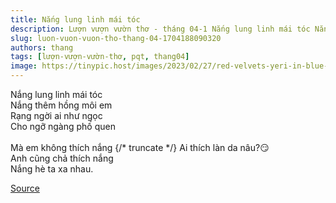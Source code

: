 ```yaml
---
title: Nắng lung linh mái tóc
description: Lượn vượn vườn thơ - tháng 04-1 Nắng lung linh mái tóc Nắng thêm hồng môi em
slug: luon-vuon-vuon-tho-thang-04-1704188090320
authors: thang
tags: [lượn-vượn-vườn-thơ, pqt, thang04]
image: https://tinypic.host/images/2023/02/27/red-velvets-yeri-in-blue-birthday.th.jpg
---
```


Nắng lung linh mái tóc\
Nắng thêm hồng môi em\
Rạng ngời ai như ngọc\
Cho ngỡ ngàng phố quen\
\
Mà em không thích nắng
{/* truncate */}
Ai thích làn da nâu?😏\
Anh cũng chả thích nắng\
Nắng hè ta xa nhau.

[Source](https://www.facebook.com/ape.poem/posts/pfbid07WrpnxF3DTt7rJDDvdzm1VJ76pfWAmvnbmf7aNemHxrTsbEs2Kvytaq94ruKY4CGl)
